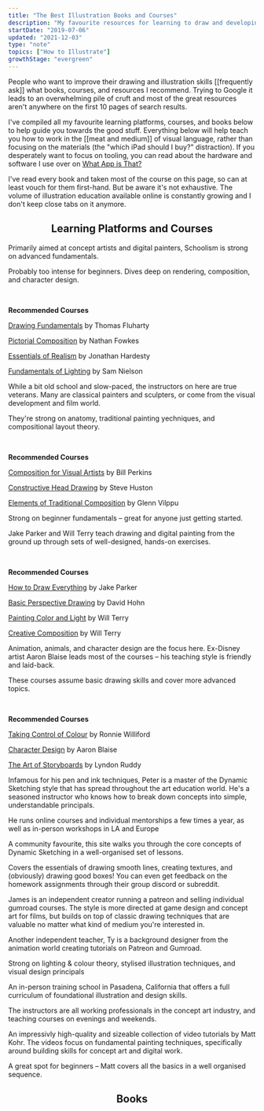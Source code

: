 ```yaml
---
title: "The Best Illustration Books and Courses"
description: "My favourite resources for learning to draw and developing your visual thinking skills"
startDate: "2019-07-06"
updated: "2021-12-03"
type: "note"
topics: ["How to Illustrate"]
growthStage: "evergreen"
---
```


<IntroParagraph>

People who want to improve their drawing and illustration skills [[frequently ask]] what books, courses, and resources I recommend. Trying to Google it leads to an overwhelming pile of cruft and most of the great resources aren't anywhere on the first 10 pages of search results.

</IntroParagraph>

I've compiled all my favourite learning platforms, courses, and books below to help guide you towards the good stuff. Everything below will help teach you how to work in the [[meat and medium]] of visual language, rather than focusing on the materials (the "which iPad should I buy?" distraction). <Footnote idName={1}>If you desperately want to focus on tooling, you can read about the hardware and software I use over on [What App is That?](/apps)</Footnote>

I've read every book and taken most of the course on this page, so can at least vouch for them first-hand. But be aware it's not exhaustive. The volume of illustration education available online is constantly growing and I don't keep close tabs on it anymore.

<Center>

## Learning Platforms and Courses

</Center>

<TwoColumn maxWidth="1200px" alignItems="top">

<LinkCard url="http://bit.ly/35UyJ8l" title="Schoolism" image="https://res.cloudinary.com/dxj9qr5gj/image/upload/c_scale,f_auto,q_auto:good,w_1200/v1638779716/maggieappleton.com/notes/illustration-resources/schoolism_upphcl.png">

Primarily aimed at concept artists and digital painters, Schoolism is strong
on advanced fundamentals.

Probably too intense for beginners. Dives deep on
rendering, composition, and character design.

<br />

**Recommended Courses**

[Drawing Fundamentals](https://schoolism.com/courses/drawing/drawing-fundamentals-thomas-fluharty) by Thomas Fluharty

[Pictorial Composition](https://schoolism.com/courses/illustration/pictorial-composition-nathan-fowkes) by Nathan Fowkes

[Essentials of Realism](https://schoolism.com/courses/illustration/essentials-of-realism-jonathan-hardesty) by Jonathan Hardesty

[Fundamentals of Lighting](https://schoolism.com/courses/art/fundamentals-of-lighting-sam-nielson) by Sam Nielson

</LinkCard>

<LinkCard url="http://bit.ly/3a1S6Q5" title="New Masters Academy" image="https://res.cloudinary.com/dxj9qr5gj/image/upload/c_scale,f_auto,q_auto:good,w_1200/v1638779503/maggieappleton.com/notes/illustration-resources/nma_gh0mzu.png">

While a bit old school and slow-paced, the instructors on here are true veterans. Many are classical painters and sculpters, or come from the visual development and film world.

They're strong on anatomy, traditional painting yechniques, and compositional layout theory.

<br />

**Recommended Courses**

[Composition for Visual Artists](https://www.nma.art/courses/composition-for-visual-artists/) by Bill Perkins

[Constructive Head Drawing](https://www.nma.art/courses/constructive-head-drawing/) by Steve Huston

[Elements of Traditional Composition](https://www.nma.art/courses/elements-of-traditional-composition-with-glenn-vilppu-2013/) by Glenn Vilppu

</LinkCard>

<LinkCard url="http://bit.ly/2uN8KTr" title="School of Visual Storytelling" image="https://res.cloudinary.com/dxj9qr5gj/image/upload/c_scale,f_auto,q_auto:good,w_1200/v1638779504/maggieappleton.com/notes/illustration-resources/svs_x6axnq.png">

Strong on beginner fundamentals – great for anyone just getting started.

Jake Parker and Will Terry teach drawing and digital painting from the ground up through sets of well-designed, hands-on exercises.

<br />

**Recommended Courses**

[How to Draw Everything](https://courses.svslearn.com/courses/how-to-draw-everything) by Jake Parker

[Basic Perspective Drawing](https://courses.svslearn.com/courses/basic-perspective-drawing) by David Hohn

[Painting Color and Light](https://courses.svslearn.com/courses/painting-color-and-light) by Will Terry

[Creative Composition](https://courses.svslearn.com/courses/creative-composition) by Will Terry

</LinkCard>

<LinkCard url="http://bit.ly/3aaLajJ" title="Art of Aaron Blaise"  image="https://res.cloudinary.com/dxj9qr5gj/image/upload/c_scale,f_auto,q_auto:good,w_1200/v1638779503/maggieappleton.com/notes/illustration-resources/aaronblaise_iro6yk.png">

Animation, animals, and character design are the focus here. Ex-Disney artist Aaron Blaise leads most of the courses – his teaching style is friendly and laid-back.

These courses assume basic drawing skills and cover more advanced topics.

<br />

**Recommended Courses**

[Taking Control of Colour](https://creatureartteacher.com/product/color-theory-class-ronnie-wiliford/) by Ronnie Williford

[Character Design](https://creatureartteacher.com/product/character-design-course-aaron-blaise/) by Aaron Blaise

[The Art of Storyboards](https://creatureartteacher.com/product/storyboard-course-with-lyndon-ruddy/) by Lyndon Ruddy

</LinkCard>

<LinkCard url="http://bit.ly/34O5F1K" title="Peter Han"  image="https://res.cloudinary.com/dxj9qr5gj/image/upload/c_scale,f_auto,q_auto:good,w_1200/v1638827480/maggieappleton.com/notes/illustration-resources/peterhan_ardexg.png">

Infamous for his pen and ink techniques, Peter is a master of the Dynamic Sketching style that has spread throughout the art education world. He's a seasoned instructor who knows how to break down concepts into simple, understandable principals.

He runs online courses and individual mentorships a few times a year, as well as in-person workshops in LA and Europe

</LinkCard>

<LinkCard url="http://bit.ly/2NnE6pR" title="Draw a Box" image="https://res.cloudinary.com/dxj9qr5gj/image/upload/c_scale,f_auto,q_auto:good,w_1200/v1638827480/maggieappleton.com/notes/illustration-resources/drawabox_yjrfl0.png">

A community favourite, this site walks you through the core concepts of Dynamic Sketching in a well-organised set of lessons.

Covers the essentials of drawing smooth lines, creating textures, and (obviously) drawing good boxes! You can even get feedback on the homework assignments through their group discord or subreddit.

</LinkCard>

<LinkCard url="http://bit.ly/36PRv1P" title="Modern Day James" image="https://res.cloudinary.com/dxj9qr5gj/image/upload/c_scale,f_auto,q_auto:good,w_1200/v1638827480/maggieappleton.com/notes/illustration-resources/moddayjames_fpp9tn.png">

James is an independent creator running a patreon and selling individual gumroad courses. The style is more directed at game design and concept art for films, but builds on top of classic drawing techniques that are valuable no matter what kind of medium you're interested in.

</LinkCard>

<LinkCard url="http://bit.ly/2NhnKiH" title="Ty Carter" image="https://res.cloudinary.com/dxj9qr5gj/image/upload/c_scale,f_auto,q_auto:good,w_1200/v1638827480/maggieappleton.com/notes/illustration-resources/tycarter_brecyy.png">

Another independent teacher, Ty is a background designer from the animation world creating tutorials on Patreon and Gumroad.

Strong on lighting & colour theory, stylised illustration techniques, and visual design principals

</LinkCard>

<LinkCard url="http://bit.ly/2uKMYj2" title="Concept Design Academy" image="https://res.cloudinary.com/dxj9qr5gj/image/upload/c_scale,f_auto,q_auto:good,w_1200/v1638827480/maggieappleton.com/notes/illustration-resources/cda_pwjvsb.png">

An in-person training school in Pasadena, California that offers a full curriculum of foundational illustration and design skills.

The instructors are all working professionals in the concept art industry, and teaching courses on evenings and weekends.

</LinkCard>

<LinkCard url="http://bit.ly/3a06Ui5" title="Ctrl+Paint" image="https://res.cloudinary.com/dxj9qr5gj/image/upload/c_scale,f_auto,q_auto:good,w_1200/v1638827480/maggieappleton.com/notes/illustration-resources/ctrlpaint_wrnj50.png">

An impressivly high-quality and sizeable collection of video tutorials by Matt Kohr. The videos focus on fundamental painting techniques, specifically around building skills for concept art and digital work.

A great spot for beginners – Matt covers all the basics in a well organised sequence.

</LinkCard>

</TwoColumn>

<Center>

## Books

</Center>

<ResourceBook
  small
  url="https://www.goodreads.com/book/show/41583721-how-to-think-when-you-draw-volume-1"
  title="How to Think When You Draw"
  author="Lorenzo Etherington"
  image="https://res.cloudinary.com/dxj9qr5gj/image/upload/c_scale,f_auto,q_auto:good,w_1200/v1638779504/maggieappleton.com/notes/illustration-resources/lorenzo_rw2yuo.jpg"
/>

<ResourceBook
  small
  url="https://www.goodreads.com/book/show/15808089-how-to-draw"
  title="How to Draw"
  author="Scott Robertson"
  image="https://res.cloudinary.com/dxj9qr5gj/image/upload/c_scale,f_auto,q_auto:good,w_1200/v1638779504/maggieappleton.com/notes/illustration-resources/robertsondraw_lubamf.jpg"
/>

<ResourceBook
  small
  url="https://www.goodreads.com/book/show/2766647-creative-illustration"
  title="Creative Illustration"
  author="Andrew Loomis"
  image="https://res.cloudinary.com/dxj9qr5gj/image/upload/c_scale,f_auto,q_auto:good,w_1200/v1638779503/maggieappleton.com/notes/illustration-resources/loomiscreative_njwqd8.jpg"
/>

<ResourceBook
  small
  url="https://www.goodreads.com/book/show/23389095-framed-ink-marcos-mateu-mestre"
  title="Framed Ink: Drawing and Composition for Visual Storytellers"
  author="Marco Mateu-Mestre"
  image="https://res.cloudinary.com/dxj9qr5gj/image/upload/c_scale,f_auto,q_auto:good,w_1200/v1638779503/maggieappleton.com/notes/illustration-resources/framedink_h9pder.jpg"
/>

<ResourceBook
  small
  url="https://www.goodreads.com/book/show/2767856-sketching"
  title="Sketching: Drawing Techniques for Product Designers"
  author="Koos Eissen"
  image="https://res.cloudinary.com/dxj9qr5gj/image/upload/c_scale,f_auto,q_auto:good,w_1200/v1638779503/maggieappleton.com/notes/illustration-resources/koossketching_i6ovzm.jpg"
/>

<ResourceBook
  small
  url="https://www.goodreads.com/book/show/146300.Rapid_Viz_"
  title="Rapid Viz"
  author="Kurt Hanks & Larry Belliston"
  image="https://res.cloudinary.com/dxj9qr5gj/image/upload/c_scale,f_auto,q_auto:good,w_1200/v1638779504/maggieappleton.com/notes/illustration-resources/rapidviz_mfopn4.jpg"
/>

<ResourceBook
  small
  url="https://www.gallerynucleus.com/detail/21089/"
  title="Dynamic Bible"
  author="Peter Han"
  image="https://res.cloudinary.com/dxj9qr5gj/image/upload/c_scale,f_auto,q_auto:good,w_1200/v1638779503/maggieappleton.com/notes/illustration-resources/dynamicbible_scuqpu.jpg"
/>

<ResourceBook
  small
  url="https://www.goodreads.com/book/show/6250465-drawn-to-life"
  title="Drawn to Life: Volumes I and II"
  author="Walt Stanchfield"
  image="https://res.cloudinary.com/dxj9qr5gj/image/upload/c_scale,f_auto,q_auto:good,w_1200/v1638779503/maggieappleton.com/notes/illustration-resources/drawnlife_p2eanr.jpg"
/>

<ResourceBook
  small
  url="https://www.goodreads.com/book/show/1027978.Fun_with_a_Pencil"
  title="Fun with a Pencil"
  author="Andrew Loomis"
  image="https://res.cloudinary.com/dxj9qr5gj/image/upload/c_scale,f_auto,q_auto:good,w_1200/v1638779503/maggieappleton.com/notes/illustration-resources/funpencil_cohrn3.jpg"
/>

<ResourceBook
  small
  url="https://www.goodreads.com/book/show/136091.The_Animator_s_Survival_Kit"
  title="The Animators Survival Kit"
  author="Richard Williams"
  image="https://res.cloudinary.com/dxj9qr5gj/image/upload/c_scale,f_auto,q_auto:good,w_1200/v1638779503/maggieappleton.com/notes/illustration-resources/animator_vvevbn.jpg"
/>

<ResourceBook
  small
  url="https://www.goodreads.com/book/show/899923.Force"
  title="Force: Dynamic Life Drawing for Animators"
  author="Michael D. Mattesi"
  image="https://res.cloudinary.com/dxj9qr5gj/image/upload/c_scale,f_auto,q_auto:good,w_1200/v1638779503/maggieappleton.com/notes/illustration-resources/force_jeslfd.jpg"
/>

<ResourceBook
  small
  url="https://www.goodreads.com/book/show/102920.Understanding_Comics"
  title="Understanding Comics"
  author="Scott McCloud"
  image="https://res.cloudinary.com/dxj9qr5gj/image/upload/c_scale,f_auto,q_auto:good,w_1200/v1638779503/maggieappleton.com/notes/illustration-resources/comics_vmklzx.jpg"
/>

<ResourceBook
  small
  url="https://www.goodreads.com/book/show/2393396.Graphic_Storytelling_and_Visual_Narrative"
  title="Graphic Storytelling and Visual Narrative"
  author="Will Eisner"
  image="https://res.cloudinary.com/dxj9qr5gj/image/upload/c_scale,f_auto,q_auto:good,w_1200/v1638779503/maggieappleton.com/notes/illustration-resources/graphicstory_srgm0q.jpg"
/>

<ResourceBook
  small
  url="https://www.goodreads.com/book/show/517518.Thinkertoys"
  title="Thinkertoys"
  author="Michael Michalko"
  image="https://res.cloudinary.com/dxj9qr5gj/image/upload/c_scale,f_auto,q_auto:good,w_1200/v1638779504/maggieappleton.com/notes/illustration-resources/thinkertoys_bvvn4w.jpg"
/>

<ResourceBook
  small
  url="https://www.goodreads.com/book/show/10675.Lateral_Thinking"
  title="Lateral Thinking"
  author="Edward de Bono"
  image="https://res.cloudinary.com/dxj9qr5gj/image/upload/c_scale,f_auto,q_auto:good,w_1200/v1638779503/maggieappleton.com/notes/illustration-resources/latthinking_iw53ec.jpg"
/>

